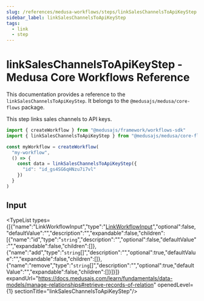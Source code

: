 ```yaml
---
slug: /references/medusa-workflows/steps/linkSalesChannelsToApiKeyStep
sidebar_label: linkSalesChannelsToApiKeyStep
tags:
  - link
  - step
---
```



# linkSalesChannelsToApiKeyStep - Medusa Core Workflows Reference

This documentation provides a reference to the `linkSalesChannelsToApiKeyStep`. It belongs to the `@medusajs/medusa/core-flows` package.

This step links sales channels to API keys.

```ts title="src/workflows/my-workflow.ts"
import { createWorkflow } from "@medusajs/framework/workflows-sdk"
import { linkSalesChannelsToApiKeyStep } from "@medusajs/medusa/core-flows"

const myWorkflow = createWorkflow(
  "my-workflow",
  () => {
    const data = linkSalesChannelsToApiKeyStep({
      "id": "id_gs4SG6qHNzu7i7vl"
    })
  }
)
```
  

## Input

<TypeList types={[{"name":"LinkWorkflowInput","type":"[LinkWorkflowInput](../../../../../types/CommonTypes/types/types.CommonTypes.LinkWorkflowInput/page.mdx)","optional":false,"defaultValue":"","description":"","expandable":false,"children":[{"name":"id","type":"`string`","description":"","optional":false,"defaultValue":"","expandable":false,"children":[]},{"name":"add","type":"`string`[]","description":"","optional":true,"defaultValue":"","expandable":false,"children":[]},{"name":"remove","type":"`string`[]","description":"","optional":true,"defaultValue":"","expandable":false,"children":[]}]}]} expandUrl="https://docs.medusajs.com/learn/fundamentals/data-models/manage-relationships#retrieve-records-of-relation" openedLevel={1} sectionTitle="linkSalesChannelsToApiKeyStep"/>
